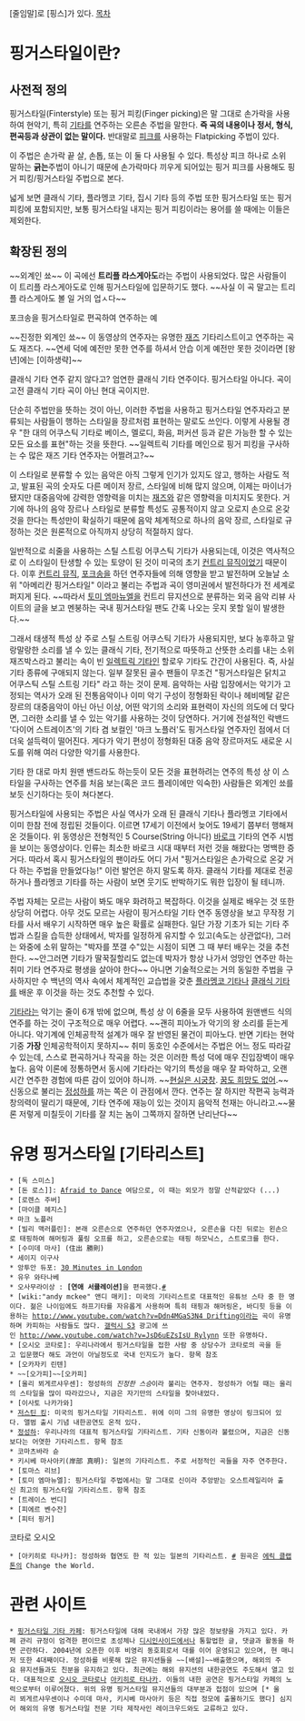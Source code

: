 [줄임말]로 [핑스]가 있다.
[[목차]]
= 핑거스타일이란? =
== 사전적 정의 ==
핑거스타일(Finterstyle) 또는 핑거 피킹(Finger picking)은 말 그대로 손가락을 사용하여 현악기, 특히 [[기타]]를 연주하는 오른손 주법을 말한다. '''즉 곡의 내용이나 정서, 형식, 편곡등과 상관이 없는 말이다.''' 반대말로 [[피크]]를 사용하는 Flatpicking 주법이 있다. 

이 주법은 손가락 끝 살, 손톱, 또는 이 둘 다 사용될 수 있다. 특성상 피크 하나로 소위 말하는 '''긁는'''주법이 아니기 때문에 손가락마다 끼우게 되어있는 핑거 피크를 사용해도 핑거 피킹/핑거스타일 주법으로 본다.

넓게 보면 클래식 기타, 플라멩코 기타, 집시 기타 등의 주법 또한 핑거스타일 또는 핑거 피킹에 포함되지만, 보통 핑거스타일 내지는 핑거 피킹이라는 용어를 쓸 때에는 이들은 제외한다.

== 확장된 정의 ==
{{{#!html
<object width="480" height="360"><param name="movie" value="http://www.youtube.com/v/Xon04MB1rDw?version=3&amp;hl=ko_KR"></param><param name="allowFullScreen" value="true"></param><param name="allowscriptaccess" value="always"></param><embed src="http://www.youtube.com/v/Xon04MB1rDw?version=3&amp;hl=ko_KR" type="application/x-shockwave-flash" width="480" height="360" allowscriptaccess="always" allowfullscreen="true"></embed></object>
}}}
~~외계인 쑈~~
이 곡에선 '''트리플 라스게아도'''라는 주법이 사용되었다. 많은 사람들이 이 트리플 라스게아도로 인해
핑거스타일에 입문하기도 했다. ~~사실 이 곡 말고는 트리플 라스게아도 볼 일 거의 업ㅅ다~~

{{{#!html
<iframe width="640" height="360" src="http://www.youtube.com/embed/wMSLpfvHf6Q" frameborder="0" allowfullscreen></iframe>
}}}
포크송을 핑거스타일로 편곡하여 연주하는 예

{{{#!html
<object width="480" height="360"><param name="movie" value="http://www.youtube.com/v/y1qyD_-l6yo?version=3&amp;hl=en_US"></param><param name="allowFullScreen" value="true"></param><param name="allowscriptaccess" value="always"></param><embed src="http://www.youtube.com/v/y1qyD_-l6yo?version=3&amp;hl=en_US" type="application/x-shockwave-flash" width="480" height="360" allowscriptaccess="always" allowfullscreen="true"></embed></object>
}}}
~~진정한 외계인 쑈~~ 이 동영상의 연주자는 유명한 [[재즈]] 기타리스트이고 연주하는 곡도 재즈다. ~~연세 덕에 예전만 못한 연주를 하셔서 안습 이게 예전만 못한 것이라면 [왕년]에는 [이하생략]~~

{{{#!html
<object width="480" height="360"><param name="movie" value="http://www.youtube.com/v/ZZxw3yXgDyk?version=3&amp;hl=en_US"></param><param name="allowFullScreen" value="true"></param><param name="allowscriptaccess" value="always"></param><embed src="http://www.youtube.com/v/ZZxw3yXgDyk?version=3&amp;hl=en_US" type="application/x-shockwave-flash" width="480" height="360" allowscriptaccess="always" allowfullscreen="true"></embed></object>
}}}
클래식 기타 연주 같지 않다고? 엄연한 클래식 기타 연주이다. 핑거스타일 아니다. 곡이 고전 클래식 기타 곡이 아닌 현대 곡이지만.


단순히 주법만을 뜻하는 것이 아닌, 이러한 주법을 사용하고 핑거스타일 연주자라고 분류되는 사람들이 행하는 스타일을 장르처럼 표현하는 말로도 쓰인다. 이렇게 사용될 경우 "한 대의 어쿠스틱 기타로 베이스, 멜로디, 화음, 퍼커션 등과 같은 가능한 할 수 있는 모든 요소를 표현"하는 것을 뜻한다. ~~일렉트릭 기타를 메인으로 핑거 피킹을 구사하는 수 많은 재즈 기타 연주자는 어쩔려고?~~

이 스타일로 분류할 수 있는 음악은 아직 그렇게 인기가 있지도 않고, 행하는 사람도 적고, 발표된 곡의 숫자도 다른 메이저 장르, 스타일에 비해 많지 않으며, 이제는 마이너가 됐지만 대중음악에 강력한 영향력을 미치는 [[재즈]]와 같은 영향력을 미치지도 못한다. 거기에 하나의 음악 장르나 스타일로 분류할 특성도 공통적이지 않고 오로지 손으로 온갖 것을 한다는 특성만이 확실하기 때문에 음악 체계적으로 하나의 음악 장르, 스타일로 규정하는 것은 원론적으로 아직까지 상당히 적절하지 않다. 

일반적으로 쇠줄을 사용하는 스틸 스트링 어쿠스틱 기타가 사용되는데, 이것은 역사적으로 이 스타일이 탄생할 수  있는 토양이 된 것이 미국의 초기 [[컨트리 뮤직]]이었기 때문이다. 이후 [[컨트리 뮤직]], [[포크]]송을 하던 연주자들에 의해 영향을 받고 발전하며 오늘날 소위 "아메리칸 핑거스타일" 이라고 불리는 주법과 곡이 영미권에서 발전하다가 전 세계로 퍼지게 된다. ~~따라서 [[토미 엠마뉴엘]]을 컨트리 뮤지션으로 분류하는 외국 음악 리뷰 사이트의 글을 보고 멘붕하는 국내 핑거스타일 팬도 간혹 나오는 웃지 못할 일이 발생한다.~~ 

그래서 태생적 특성 상 주로 스틸 스트링 어쿠스틱 기타가 사용되지만, 보다 농후하고 말랑말랑한 소리를 낼 수 있는 클래식 기타, 전기적으로 따뜻하고 산뜻한 소리를 내는 소위 재즈박스라고 불리는 속이 빈 [[일렉트릭 기타]]인 할로우 기타도 간간이 사용된다. 즉, 사실 기타 종류에 구애되지 않는다. 일부 잘못된 골수 팬들이 무조건 "핑거스타일은 닭치고 어쿠스틱 스틸 스트링 기타" 라고 하는 것이 문제. 음악하는 사람 입장에서는 악기가 고정되는 역사가 오래 된 전통음악이나 이미 악기 구성이 정형화된 락이나 헤비메탈 같은 장르의 대중음악이 아닌 아닌 이상, 어떤 악기의 소리와 표현력이 자신의 의도에 더 맞다면, 그러한 소리를 낼 수 있는 악기를 사용하는 것이 당연하다. 거기에 전설적인 락밴드 '다이어 스트레이츠'의 기타 겸 보컬인 '마크 노플러'도 핑거스타일 연주자인 점에서 더더욱 설득력이 떨어진다. 게다가 악기 편성이 정형화된 대중 음악 장르마저도 새로운 시도를 위해 여러 다양한 악기를 사용한다.

기타 한 대로 마치 원맨 밴드라도 하는듯이 모든 것을 표현하려는 연주의 특성 상 이 스타일을 구사하는 연주를 처음 보는(혹은 코드 플레이에만 익숙한) 사람들은 외계인 쑈를 보듯 신기하다는 듯이 쳐다본다.

{{{#!html
<iframe width="560" height="315" src="http://www.youtube.com/embed/gArlVOJW4ME?list=PLDBC67BAF4F25B363" frameborder="0" allowfullscreen></iframe>
}}}

핑거스타일에 사용되는 주법은 사실 역사가 오래 된 클래식 기타나 플라멩코 기타에서 이미 한참 전에 정립된 것들이다. 이르면 17세기 이전에서 늦어도 19세기 쯤부터 행해져 온 것들이다. 위 동영상은 전형적인 5 Course(String 아니다) [[바로크]] 기타의 연주 시범을 보이는 동영상이다. 인류는 최소한 바로크 시대 때부터 저런 것을 해왔다는 명백한 증거다. 따라서 혹시 핑거스타일의 팬이라도 어디 가서 "핑거스타일은 손가락으로 온갖 거 다 하는 주법을 만들었다능!" 이런 발언은 하지 말도록 하자. 클래식 기타를 제대로 전공하거나 플라멩코 기타를 하는 사람이 보면 웃기도 반박하기도 뭐한 입장이 될 테니까.

주법 자체는 모르는 사람이 봐도 매우 화려하고 복잡하다. 이것을 실제로 배우는 것 또한 상당히 어렵다. 아무 것도 모르는 사람이 핑거스타일 기타 연주 동영상을 보고 무작정 기타를 사서 배우기 시작하면 매우 높은 확률로 실패한다. 일단 가장 기초가 되는 기타 주법과 스킬을 습득한 상태에서, 박자를 일정하게 유지할 수 있고(속도는 상관없다), 그러는 와중에 소위 말하는 "박자를 쪼갤 수"있는 시점이 되면 그 때 부터 배우는 것을 추천한다. ~~안그러면 기타가 딸꾹질할리도 없는데 박자가 항상 나가서 엉망인 연주만 하는 취미 기타 연주자로 평생을 살아야 한다~~ 아니면 기술적으로는 거의 동일한 주법을 구사하지만 수 백년의 역사 속에서 체계적인 교습법을 갖춘 [[플라멩코 기타]]나 [[클래식 기타]]를 배운 후 이것을 하는 것도 추천할 수 있다.

[[기타]]라는 악기는 줄이 6개 밖에 없으며, 특성 상 이 6줄을 모두 사용하여 원맨밴드 식의 연주를 하는 것이 구조적으로 매우 어렵다. ~~괜히 피아노가 악기의 왕 소리를 듣는게 아니다. 악기계에 인체공학적 설계가 매우 잘 반영된 물건이 피아노다. 반면 기타는 현악기중 '''가장''' 인체공학적이지 못하지~~ 취미 동호인 수준에서는 주법은 어느 정도 따라갈 수 있는데, 스스로 편곡하거나 작곡을 하는 것은 이러한 특성 덕에 매우 진입장벽이 매우 높다. 음악 이론에 정통하면서 동시에 기타라는 악기의 특성을 매우 잘 파악하고, 오랜 시간 연주한 경험에 따른 감이 있어야 하니까. ~~[[현실은 시궁창]]. [[꿈도 희망도 없어]].~~ 신동으로 불리는 [[정성하]]를 까는 쪽은 이 관점에서 깐다. 연주는 잘 하지만 작편곡 능력과 창의력이 딸리기 때문에, 기타 연주에 재능이 있는 것이지 음악적 천재는 아니라고.~~물론 저렇게 미칠듯이 기타를 잘 치는 놈이 그쪽까지 잘하면 난리난다~~
= 유명 핑거스타일 [기타리스트] =
 * [독 스미스]
 * [돈 로스]]: [http://www.youtube.com/watch?v=F7wagf26gJ4 Afraid to Dance] 여담으로, 이 때는 외모가 정말 산적같았다 (...)
 * [로렌스 주버]
 * [마이클 헤지스]
 * 마크 노플러
 * [빌리 맥러플린]: 본래 오른손으로 연주하던 연주자였으나, 오른손을 다친 뒤로는 왼손으로 태핑하여 해머링과 풀링 오프를 하고, 오른손으로는 태핑 하모닉스, 스트로크를 한다.
 * [수미데 마사] (住出 勝則)
 * 세이지 이구사
 * 앙투안 듀포: [http://www.youtube.com/watch?v=oCJL3Buw0l0 30 Minutes in London]
 * 유우 와타나베
 * 오사무라이상 : '''[연애 서큘레이션]'''을 편곡했다.[http://bgmstore.net/view/N1sMc #]
 * [wiki:"andy mckee" 앤디 매키]: 미국의 기타리스트로 대표적인 유튜브 스타 중 한 명이다. 젊은 나이임에도 하프기타를 자유롭게 사용하며 특히 태핑과 해머링온, 바디힛 등을 이용하는 [[http://www.youtube.com/watch?v=Ddn4MGaS3N4 Drifting]]이라는 곡이 유명하며 카피하는 사람들도 많다. [[갤럭시 S3]] 광고에 쓰인 [[http://www.youtube.com/watch?v=JsD6uEZsIsU Rylynn]] 또한 유명하다.
 * [오시오 코타로]: 우리나라에서 핑거스타일을 접한 사람 중 상당수가 코타로의 곡을 듣고 입문했다 해도 과언이 아닐정도로 국내 인지도가 높다. 항목 참조
 * [오카자키 린텐]
 * ~~[오가피]~~[오카피]
 * [울리 뵈게르샤우센]: 정성하의 ''진정한 스승''이라 불리는 연주자. 정성하가 어릴 때는 울리의 스타일을 많이 따라갔으나, 지금은 자기만의 스타일을 찾아내었다.
 * [이사토 나카가와]
 * [[저스틴 킹]]: 미국의 핑거스타일 기타리스트. 위에 이미 그의 유명한 영상이 링크되어 있다. 앨범 출시 기념 내한공연도 온적 있다.
 * [[정성하]]: 우리나라의 대표적 핑거스타일 기타리스트. 기타 신동이라 불렸으며, 지금은 신동보다는 어엿한 기타리스트. 항목 참조
 * 코마츠바라 슌
 * 키시베 마사아키(岸部 真明): 일본의 기타리스트. 주로 서정적인 곡들을 자주 연주한다.
 * [토마스 리브]
 * [토미 엠마뉴엘]: 핑거스타일 주법에서는 말 그대로 신이라 추앙받는 오스트레일리아 출신 최고의 핑거스타일 기타리스트. 항목 참조
 * [트레이스 번디]
 * [피에르 벤수잔]
 * [피터 핑거]
코타로 오시오
 * [아키히로 타나카]: 정성하와 협연도 한 적 있는 일본의 기타리스트. [http://www.youtube.com/watch?v=LKJRDmOLy_w #] 원곡은 [[에릭 클랩톤]]의 Change the World.
= 관련 사이트 =
 * [http://cafe.naver.com/fingerstyle 핑거스타일 기타 카페]: 핑거스타일에 대해 국내에서 가장 많은 정보량을 가지고 있다. 카페 관리 규정이 엄격한 편이므로 초성체나 [[디시인사이드]]에서나 통할법한 글, 댓글과 활동을 하면 곤란하다. 2004년에 오픈한 이후 비영리 동호회로서 대를 이어 운영되고 있으며, 현 매니저 또한 4대째이다. 정성하를 비롯해 많은 뮤지션들을 ~~[배설]~~배출했으며, 해외의 주요 뮤지션들과도 친분을 유지하고 있다. 최근에는 해외 뮤지션의 내한공연도 주도해서 열고 있다. 대표적으로 [[오시오 코타로]]나 [[아키히로 타나카]]. 이들의 내한 공연은 핑거스타일 카페의 노력으로부터 이루어졌다. 위의 유명 핑거스타일 뮤지션들의 대부분과 접점이 있으며 [* 울리 뵈게르샤우센이나 수미데 마사, 키시베 마사아키 등은 직접 정모에 출몰하기도 했다] 심지어 해외의 유명 핑거스타일 전문 기타 제작사인 레이크우드와도 교류하고 있다.

